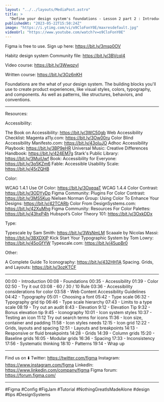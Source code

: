 ```yaml
---
layout: "../../layouts/MediaPost.astro"
title: >
  "Define your design system's foundations - Lesson 2 part 2 : Introduction to design systems"
publishedAt: "2023-05-22T15:50:24Z"
image: "https://i.ytimg.com/vi/o9CloFonY0E/maxresdefault.jpg"
videoUrl: "https://www.youtube.com/watch?v=o9CloFonY0E"
---
```


Figma is free to use. Sign up here: https://bit.ly/3msp0OV

Habitz design system Community file: https://bit.ly/3BVcql4

Video course: https://bit.ly/3WwqzyI

Written course: https://bit.ly/3Oz6nKH

Foundations are the what of your design system. The building blocks you'll use to create product experiences, like visual styles, colors, typography, and components. As well as patterns, like structures, behaviors, and conventions.

---

Resources:

Accessibility:

The Book on Accessibility: https://bit.ly/3WC50gb
Web Accessibility Checklist: Magenta a11y.com: https://bit.ly/3Ow00ru
Color Blind Accessibility Manifesto.com: https://bit.ly/43oIuJO
Adhoc Accessibility Playbook: https://bit.ly/3BP9eHR
Universal Music: Creative Differences Handbook: https://bit.ly/424EM7g
Stark's Public Library: https://bit.ly/3MuiUwf
Book: Accessibility for Everyone: https://bit.ly/3q5KZm6
Fable: Accessible Usability Scale: https://bit.ly/45rZQHB

Color:

WCAG 1.4.1 Use Of Color: https://bit.ly/3OxeqaT
WCAG 1.4.4 Color Contrast: https://bit.ly/3ODYyDp
Figma Community: Plugins For Color Contrast: https://bit.ly/3MS5Kuo
Nielsen Norman Group: Using Color To Enhance Your Designs: https://bit.ly/42TCARb
Color From DesignSystems.com: https://bit.ly/42XuMhg
Figma Community: Resources For Color Palettes: https://bit.ly/43hxP4h
Hubspot’s Color Theory 101: https://bit.ly/3OxkDDx

Type:

Typescale by Sam Smith: https://bit.ly/3WsNmLM
Scaaale by Nicolas Massi: https://bit.ly/3BXDXlP
Kick Start Your Typographic System by Tom Lowry: https://bit.ly/45oGfYW
Typescale.com: https://bit.ly/45upBr0

Other:

A Complete Guide To Iconography: https://bit.ly/432HH1A
Spacing. Grids, and Layouts: https://bit.ly/3ozKTCF

---

00:00 - Introduction
00:08 - Foundations
00:35 - Accessibility
01:39 - Color
02:50 - Try it out
03:08 - 60 / 30 / 10 Rule
03:36 - Accessibility considerations for color
03:58 - Web Content Accessibility Guidelines
04:42 - Typography
05:01 - Choosing a font
05:42 - Type scale
06:32 - Typography grid tip
06:46 - Type scale hierarchy
07:43 - Limits to a type scale
08:19 - Try out an audit
8:43 - Elevation
9:12 - Elevation Tip
9:32 - Bonus elevation tip
9:45 - Iconography
10:01 - Icon system styles
10:37 - Testing an icon
11:12 Try out search terms for icons
11:36 - Icon size, container and padding
11:58 - Icon styles needs
12:15 - Icon grid
12:22 - Grids, layouts and spacing
12:51 - Layouts and breakpoints
14:13 - Responsive or fluid breakpoints
14:28 - Grids
14:39 - Column grids
15:20 - Baseline grids
16:05 - Modular grids
16:36 - Spacing
17:33 - Inconsistency  
17:56 - Systematic thinking
18:10 - Patterns
19:14 - Wrap up

---

Find us on ⬇️
Twitter: https://twitter.com/figma
Instagram: https://www.instagram.com/figma
LinkedIn: https://www.linkedin.com/company/figma
Figma forum: https://forum.figma.com/

---

#Figma #Config #FigJam #Tutorial #NothingGreatIsMadeAlone #design #tips #DesignSystems
